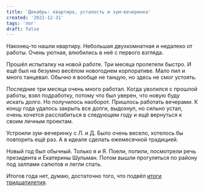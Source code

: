```yaml
---
title: 'Декабрь: квартира, усталость и зум-вечеринка'
created: '2021-12-31'
tags: 'лог'
draft: false
---
```


Наконец-то нашли квартиру. Небольшая двухкомнатная и недалеко от работы. Очень уютная, влюбились в неё с первого взгляда.

Прошёл испыталку на новой работе. Три месяца пролетели быстро. И ещё был на безумно весёлом новогоднем корпоративе. Мало пил и много танцевал. Обычно я вообще не танцую, но здесь не смог устоять.

Последние три месяца очень много работал. Когда уволился с прошлой работы, взял подработку, потому что был уверен, что новую буду искать долго. Но получилось наоборот. Пришлось работать вечерами. К концу года удалось закрыть все долги, выдохнул, но сильно устал, очень хочется расслабиться в следующем году и ещё вернуться к своим личным проектам.

Устроили зум-вечеринку с Л. и Д. Было очень весело, хотелось бы повторить ещё раз. А в идеале сделать ежемесячной традицией.

Новый год был обычный. Только я и Я. Поели, попили, посмотрели речь президента и Екатерины Шульман. Потом вышли прогуляться по району под залпами салютов и легли спать.

Итогов года нет, думаю, достаточно того, что подвёл [итоги тридцатилетия](/posts/2021/30).
